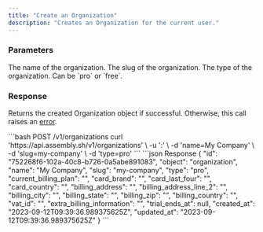 ```yaml
---
title: "Create an Organization"
description: "Creates an Organization for the current user."
---
```


### Parameters

<ResponseField name="name" type="string" required>
The name of the organization.
</ResponseField>

<ResponseField name="slug" type="string" required>
The slug of the organization.
</ResponseField>

<ResponseField name="type" type="string" required>
The type of the organization. Can be `pro` or `free`.
</ResponseField>

### Response

Returns the created Organization object if successful. Otherwise, this call raises an [error](../errors).


<RequestExample>
```bash POST /v1/organizations
curl 'https://api.assembly.sh/v1/organizations' \
-u '<token>:' \
-d 'name=My Company' \
-d 'slug=my-company' \
-d 'type=pro'
```
</RequestExample>

<ResponseExample>
```json Response
{
    "id": "752268f6-102a-40c8-b726-0a5abe891083",
    "object": "organization",
    "name": "My Company",
    "slug": "my-company",
    "type": "pro",
    "current_billing_plan": "",
    "card_brand": "",
    "card_last_four": "",
    "card_country": "",
    "billing_address": "",
    "billing_address_line_2": "",
    "billing_city": "",
    "billing_state": "",
    "billing_zip": "",
    "billing_country": "",
    "vat_id": "",
    "extra_billing_information": "",
    "trial_ends_at": null,
    "created_at": "2023-09-12T09:39:36.989375625Z",
    "updated_at": "2023-09-12T09:39:36.989375625Z"
}
```
</ResponseExample>

<Snippet file="snippet-assembly-sdk.mdx" />
